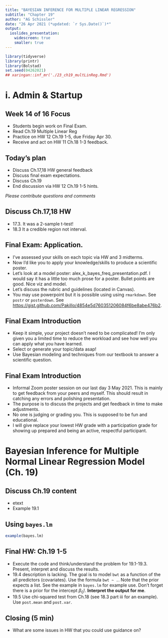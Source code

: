 ```yaml
---
title: "BAYESIAN INFERENCE FOR MULTIPLE LINEAR REGRESSION"
subtitle: "Chapter 19"
author: "AG Schissler"
date: "26 Apr 2021 (*updated: `r Sys.Date()`)*"
output:
  ioslides_presentation:
    widescreen: true
    smaller: true
---
```


```r
library(tidyverse)
library(printr)
library(Bolstad)
set.seed(04262021)
## xaringan::inf_mr('./23_ch19_multLinReg.Rmd')
```

# i. Admin & Startup

## Week 14 of 16 Focus

- Students begin work on Final Exam. 
- Read Ch.19 Multiple Linear Reg
- Practice on HW 12 Ch.19 1-5, due Friday Apr 30.
- Receive and act on HW 11 Ch.18 1-3 feedback.

## Today's plan

- Discuss Ch.17,18 HW general feedback
- Discuss final exam expectations.
- Discuss Ch.19
- End discussion via HW 12 Ch.19 1-5 hints.

*Please contribute questions and comments*

## Discuss Ch.17,18 HW

- 17.3. It was a 2-sample t-test!
- 18.3 It a credible region not interval. 

## Final Exam: Application.

- I've assessed your skills on each topic via HW and 3 midterms.
- Now I'd like you to apply your knowledge/skills to produce a scientific poster.
- Let's look at a model poster: alex_k_bayes_freq_presentation.pdf. I would say it has a little too much prose for a poster. Bullet points are good. Nice viz and model.
- Let's discuss the rubric and guidelines (located in Canvas).
- You may use powerpoint but it is possible using using `rmarkdown`. See `postr` or `posterdown`. See [https://gist.github.com/Pakillo/4854e5d760351206084f6be8abe476b2](https://gist.github.com/Pakillo/4854e5d760351206084f6be8abe476b2).

## Final Exam Introduction

- Keep it simple, your project doesn't need to be complicated! I'm only given you a limited time to reduce the workload and see how well you can apply what you have learned.
- Select or generate your topic/data asap!
- Use Bayesian modeling and techniques from our textbook to answer a scientific question.

## Final Exam Introduction

- Informal Zoom poster session on our last day 3 May 2021. This is mainly to get feedback from your peers and myself. This should result in catching any errors and polishing presentation.
- The purpose is to discuss the projects and get feedback in time to make adjustments.
- No one is judging or grading you. This is supposed to be fun and educational.
- I will give replace your lowest HW grade with a participation grade for showing up prepared and being an active, respectful participant.

# Bayesian Inference for Multiple Normal Linear Regression Model (Ch. 19)

## Discuss Ch.19 content

- etext
- Example 19.1

## Using `bayes.lm`

```r
example(bayes.lm)
```

## Final HW: Ch.19 1-5 

- Execute the code and think/understand the problem for 19.1-19.3. Present, interpret and discuss the results.
- 19.4 description is lacking. The goal is to model `bwt` as a function of the all predictors (covariates). Use the formula `bwt ~ .`. Note that the prior expects a list. See the example in `bayes.lm` for example use. Don't forget there is a prior for the intercept $\beta_0$!. **Interpret the output for me**.
- 19.5 Use chi-squared test from Ch.18 (see 18.3 part iii for an example). Use `post.mean` and `post.var`.

## Closing (5 min)

- What are some issues in HW that you could use guidance on?
